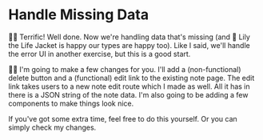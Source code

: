 # Handle Missing Data

👨‍💼 Terrific! Well done. Now we're handling data that's missing (and 🦺 Lily the
Life Jacket is happy our types are happy too). Like I said, we'll handle the
error UI in another exercise, but this is a good start.

🧝‍♂️ I'm going to make a few changes for you. I'll add a (non-functional) delete
button and a (functional) edit link to the existing note page. The edit link
takes users to a new note edit route which I made as well. All it has in there
is a JSON string of the note data. I'm also going to be adding a few components
to make things look nice.

If you've got some extra time, feel free to do this yourself. Or you can
simply <DiffLink>check my changes</DiffLink>.
